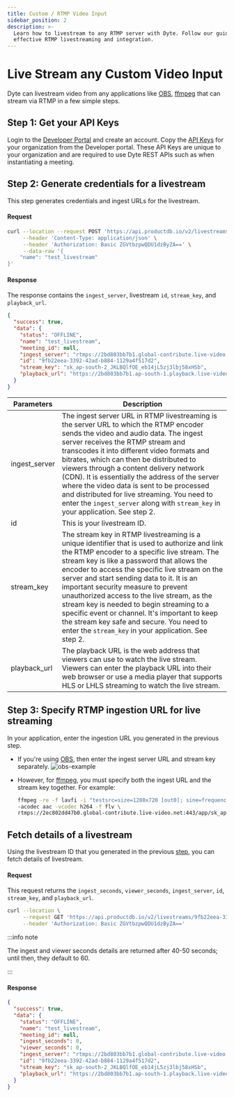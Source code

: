 ```yaml
---
title: Custom / RTMP Video Input
sidebar_position: 2
description: >-
  Learn how to livestream to any RTMP server with Dyte. Follow our guide for
  effective RTMP livestreaming and integration.
---
```


# Live Stream any Custom Video Input

Dyte can livestream video from any applications like
[OBS](https://en.wikipedia.org/wiki/OBS_Studio),
[ffmpeg](https://en.wikipedia.org/wiki/FFmpeg) that can stream via RTMP in a few
simple steps.

## Step 1: Get your API Keys

Login to the [Developer Portal](https://dev.productdb.io/) and create an account. Copy the [API Keys](https://dev.productdb.io/apikeys) for your organization from the Developer portal. These API Keys are unique to your organization and are required to use Dyte REST APIs such as when instantiating a meeting.

## Step 2: Generate credentials for a livestream

This step generates credentials and ingest URLs for the livestream.

#### Request

```bash
curl --location --request POST 'https://api.productdb.io/v2/livestreams' \
     --header 'Content-Type: application/json' \
     --header 'Authorization: Basic ZGVtbzpwQDU1dzByZA==' \
     --data-raw '{
    "name": "test_livestream"
}'
```

#### Response

The response contains the `ingest_server`, livestream `id`, `stream_key`, and
`playback_url`.

```json
{
  "success": true,
  "data": {
    "status": "OFFLINE",
    "name": "test_livestream",
    "meeting_id": null,
    "ingest_server": "rtmps://2bd803bb7b1.global-contribute.live-video.net:443/app/",
    "id": "9fb22eea-3392-42ad-b884-1129a4f517d2",
    "stream_key": "sk_ap-south-2_JKLBQlfOE_eb14jL5zj3lbj58xHSb",
    "playback_url": "https://2bd803bb7b1.ap-south-1.playback.live-video.net/api/video/v1/ap-south-1.944908621410.channel.e1lAS0BHpDxP.m3u8"
  }
}
```

| **Parameters** | **Description**                                                                                                                                                                                                                                                                                                                                                                                                                                                                                                                                                                      |
| -------------- | ------------------------------------------------------------------------------------------------------------------------------------------------------------------------------------------------------------------------------------------------------------------------------------------------------------------------------------------------------------------------------------------------------------------------------------------------------------------------------------------------------------------------------------------------------------------------------------ |
| ingest_server  | The ingest server URL in RTMP livestreaming is the server URL to which the RTMP encoder sends the video and audio data. The ingest server receives the RTMP stream and transcodes it into different video formats and bitrates, which can then be distributed to viewers through a content delivery network (CDN). It is essentially the address of the server where the video data is sent to be processed and distributed for live streaming. You need to enter the `ingest_server` along with `stream_key` in your application. See step 2.                                       |
| id             | This is your livestream ID.                                                                                                                                                                                                                                                                                                                                                                                                                                                                                                                                                          |
| stream_key     | The stream key in RTMP livestreaming is a unique identifier that is used to authorize and link the RTMP encoder to a specific live stream. The stream key is like a password that allows the encoder to access the specific live stream on the server and start sending data to it. It is an important security measure to prevent unauthorized access to the live stream, as the stream key is needed to begin streaming to a specific event or channel. It's important to keep the stream key safe and secure. You need to enter the `stream_key` in your application. See step 2. |
| playback_url   | The playback URL is the web address that viewers can use to watch the live stream. Viewers can enter the playback URL into their web browser or use a media player that supports HLS or LHLS streaming to watch the live stream.                                                                                                                                                                                                                                                                                                                                                     |

## Step 3: Specify RTMP ingestion URL for live streaming

In your application, enter the ingestion URL you generated in the previous step.

- If you're using [OBS](https://en.wikipedia.org/wiki/OBS_Studio), then enter the ingest server URL and stream key separately.
  ![obs-example](/static/guides/obs-example.jpeg)
- However, for [ffmpeg](https://en.wikipedia.org/wiki/FFmpeg), you must specify
  both the ingest URL and the stream key together. For example:

  ```bash
  ffmpeg -re -f lavfi -i "testsrc=size=1280x720 [out0]; sine=frequency=500 [out1]" \
  -acodec aac -vcodec h264 -f flv \
  rtmps://2ec802dd47b0.global-contribute.live-video.net:443/app/sk_ap-south-1_nDT9sbq3qZyf_SYSyPE7wnVGUQYNyejMe6Z3n
  ```

## Fetch details of a livestream

Using the livestream ID that you generated in the previous [step](/guides/livestream/advanced/livestream-any-rtmp#step-2-generate-credentials-for-a-livestream), you can fetch details of
livestream.

#### Request

This request returns the `ingest_seconds`, `viewer_seconds`, `ingest_server`,
`id`, `stream_key`, and `playback_url`.

```bash
curl --location \
     --request GET 'https://api.productdb.io/v2/livestreams/9fb22eea-3392-42ad-b884-1129a4f517d2' \
     --header 'Authorization: Basic ZGVtbzpwQDU1dzByZA=='
```

:::info note

The ingest and viewer seconds details are returned after 40-50 seconds; until then,
they default to 60.

:::

#### Response

```json
{
  "success": true,
  "data": {
    "status": "OFFLINE",
    "name": "test_livestream",
    "meeting_id": null,
    "ingest_seconds": 0,
    "viewer_seconds": 0,
    "ingest_server": "rtmps://2bd803bb7b1.global-contribute.live-video.net:443/app/",
    "id": "9fb22eea-3392-42ad-b884-1129a4f517d2",
    "stream_key": "sk_ap-south-2_JKLBQlfOE_eb14jL5zj3lbj58xHSb",
    "playback_url": "https://2bd803bb7b1.ap-south-1.playback.live-video.net/api/video/v1/ap-south-1.944908621410.channel.e1lAS0BHpDxP.m3u8"
  }
}
```

<head>
  <title>Custom / RTMP Video Input Guide</title>
  <meta name="description" content="Learn how to livestream to any RTMP server with Dyte. Follow our guide for effective RTMP livestreaming and integration."/>
</head>
